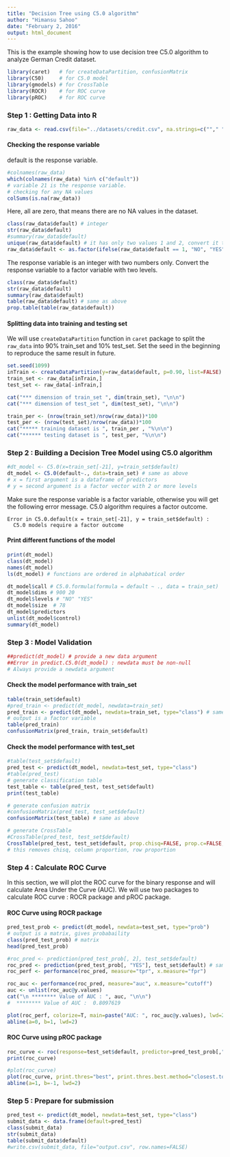 ```yaml
---
title: "Decision Tree using C5.0 algorithm"
author: "Himansu Sahoo"
date: "February 2, 2016"
output: html_document
---
```

This is the example showing how to use decision tree C5.0 algorithm to analyze German Credit dataset.

```r
library(caret)   # for createDataPartition, confusionMatrix
library(C50)     # for C5.0 model
library(gmodels) # for CrossTable
library(ROCR)    # for ROC curve
library(pROC)    # for ROC curve
```

### Step 1 : Getting Data into R

```r
raw_data <- read.csv(file="../datasets/credit.csv", na.strings=c(""," ", "NA", "NAN"))
```

#### Checking the response variable
default is the response variable.
```r
#colnames(raw_data)
which(colnames(raw_data) %in% c("default"))
# variable 21 is the response variable.
# checking for any NA values
colSums(is.na(raw_data))
```
Here, all are zero, that means there are no NA values in the dataset.

```r
class(raw_data$default) # integer
str(raw_data$default)
#summary(raw_data$default)
unique(raw_data$default) # it has only two values 1 and 2, convert it to a factor variable
raw_data$default <- as.factor(ifelse(raw_data$default == 1, "NO", "YES"))
```

The response variable is an integer with two numbers only. Convert the response variable to a factor variable with two levels.

```r
class(raw_data$default)
str(raw_data$default)
summary(raw_data$default)
table(raw_data$default) # same as above
prop.table(table(raw_data$default))
```


#### Splitting data into training and testing set
We will use `createDataPartition` function in `caret` package to split the `raw_data` into 90% train\_set and 10% test\_set. Set the seed in the beginning to reproduce the same result in future.

```r
set.seed(1099)
inTrain <- createDataPartition(y=raw_data$default, p=0.90, list=FALSE)
train_set <- raw_data[inTrain,]
test_set <- raw_data[-inTrain,]

cat("*** dimension of train_set ", dim(train_set), "\n\n")
cat("*** dimension of test_set ", dim(test_set), "\n\n")

train_per <- (nrow(train_set)/nrow(raw_data))*100
test_per <- (nrow(test_set)/nrow(raw_data))*100
cat("***** training dataset is ", train_per , "%\n\n")
cat("****** testing dataset is ", test_per, "%\n\n")
```

### Step 2 : Building a Decision Tree Model using C5.0 algorithm

```r
#dt_model <- C5.0(x=train_set[-21], y=train_set$default)
dt_model <- C5.0(default~., data=train_set) # same as above
# x = first argument is a dataframe of predictors
# y = second argument is a factor vector with 2 or more levels
```

Make sure the response variable is a factor variable, otherwise you will get the following error message. C5.0 algorithm requires a factor outcome.
```
Error in C5.0.default(x = train_set[-21], y = train_set$default) : 
  C5.0 models require a factor outcome
```

#### Print different functions of the model
```r
print(dt_model)
class(dt_model)
names(dt_model)
ls(dt_model) # functions are ordered in alphabatical order

dt_model$call # C5.0.formula(formula = default ~ ., data = train_set)
dt_model$dims # 900 20
dt_model$levels # "NO" "YES"
dt_model$size  # 78
dt_model$predictors
unlist(dt_model$control)
summary(dt_model)
```

### Step 3 : Model Validation
```r
##predict(dt_model) # provide a new data argument
##Error in predict.C5.0(dt_model) : newdata must be non-null
# Always provide a newdata argument
```

#### Check the model performance with train_set
```r
table(train_set$default)
#pred_train <- predict(dt_model, newdata=train_set)
pred_train <- predict(dt_model, newdata=train_set, type="class") # same as above
# output is a factor variable
table(pred_train)
confusionMatrix(pred_train, train_set$default)
```

#### Check the model performance with test_set
```r
#table(test_set$default)
pred_test <- predict(dt_model, newdata=test_set, type="class")
#table(pred_test)
# generate classification table
test_table <- table(pred_test, test_set$default)
print(test_table)

# generate confusion matrix
#confusionMatrix(pred_test, test_set$default)
confusionMatrix(test_table) # same as above

# generate CrossTable
#CrossTable(pred_test, test_set$default)
CrossTable(pred_test, test_set$default, prop.chisq=FALSE, prop.c=FALSE, prop.r=FALSE, dnn=c('Prediction', 'Actual'))
# this removes chisq, column proportion, row proportion
```

### Step 4 : Calculate ROC Curve 
In this section, we will plot the ROC curve for the binary response and will calculate Area Under the Curve (AUC). We will use two packages to calculate ROC curve : ROCR package and pROC package.

#### ROC Curve using ROCR package
```r
pred_test_prob <- predict(dt_model, newdata=test_set, type="prob")
# output is a matrix, gives probabaility
class(pred_test_prob) # matrix
head(pred_test_prob)

#roc_pred <- prediction(pred_test_prob[, 2], test_set$default)
roc_pred <- prediction(pred_test_prob[, "YES"], test_set$default) # same as above
roc_perf <- performance(roc_pred, measure="tpr", x.measure="fpr")

roc_auc <- performance(roc_pred, measure="auc", x.measure="cutoff")
auc <- unlist(roc_auc@y.values)
cat("\n ******** Value of AUC : ", auc, "\n\n")
#  ******** Value of AUC :  0.8097619

plot(roc_perf, colorize=T, main=paste("AUC: ", roc_auc@y.values), lwd=2)
abline(a=0, b=1, lwd=2)
```

#### ROC Curve using pROC package
```r
roc_curve <- roc(response=test_set$default, predictor=pred_test_prob[,"YES"])
print(roc_curve)

#plot(roc_curve)
plot(roc_curve, print.thres="best", print.thres.best.method="closest.topleft")
abline(a=1, b=-1, lwd=2)
```

### Step 5 : Prepare for submission
```r
pred_test <- predict(dt_model, newdata=test_set, type="class")
submit_data <- data.frame(default=pred_test)
class(submit_data)
str(submit_data)
table(submit_data$default)
#write.csv(submit_data, file="output.csv", row.names=FALSE)
```














